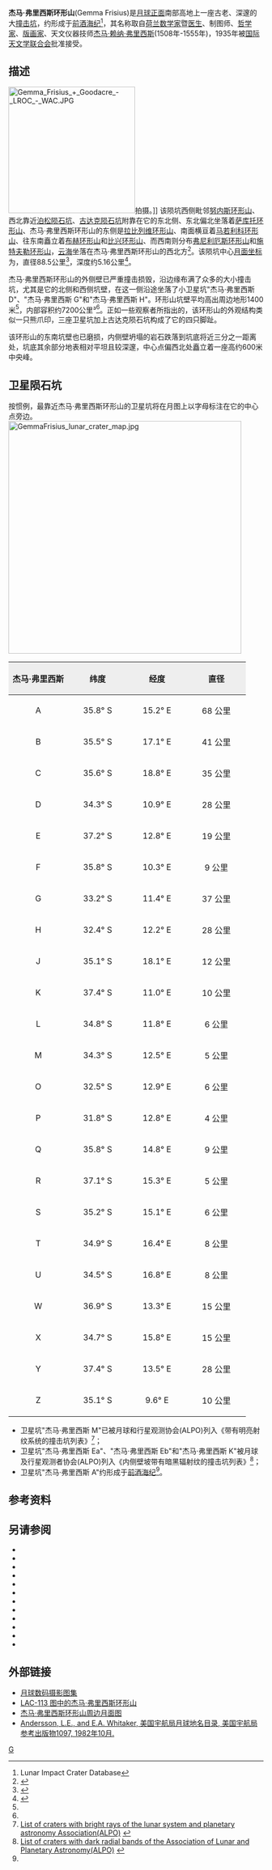 {{lunar crater data|
 image=Normal Gemma-Frisius LO-IV-095H LTVT.jpg|240px]]|
 caption=月球轨道器4号拍摄的图像|
 latitude=34.33|
 N_or_S=S|
 longitude=13.37|
 E_or_W=E|
 diameter=88.5公里|
 depth=5.16公里|
 colong=347|
 eponym=[[赫马·弗里修斯|杰马·赖纳·弗里西斯]]}}
'''杰马·弗里西斯环形山'''(Gemma Frisius)是[[月球正面|月球正面]]南部高地上一座古老、深邃的大[[撞击坑|撞击坑]]，约形成于[[前酒海纪|前酒海纪]]<ref name=LICD>Lunar Impact Crater Database</ref>，其名称取自[[荷兰|荷兰]][[数学家|数学家]]暨[[医生|医生]]、制图师、[[哲学家|哲学家]]、[[版画家|版画家]]、天文仪器技师[[赫马·弗里修斯|杰马·赖纳·弗里西斯]](1508年-1555年)，1935年被[[国际天文学联合会|国际天文学联合会]]批准接受。

==描述==
[[Image:Gemma_Frisius_+_Goodacre_-_LROC_-_WAC.JPG|250px]]拍摄。]]
该陨坑西侧毗邻[[努内斯环形山|努内斯环形山]]、西北靠近[[泊松陨石坑|泊松陨石坑]]、[[古达克陨石坑|古达克陨石坑]]附靠在它的东北侧、东北偏北坐落着[[萨库托环形山|萨库托环形山]]、杰马·弗里西斯环形山的东侧是[[拉比列维环形山|拉比列维环形山]]、南面横亘着[[马若利科环形山|马若利科环形山]]、往东南矗立着[[布赫环形山|布赫环形山]]和[[比兴环形山|比兴环形山]]、而西南则分布[[弗尼利厄斯环形山|弗尼利厄斯环形山]]和[[施特夫勒环形山|施特夫勒环形山]]，[[云海|云海]]坐落在杰马·弗里西斯环形山的西北方<ref>{{Cite web |url=http://planetarynames.wr.usgs.gov/images/Lunar/lac_113_wac.pdf |title=Crater Gemma Frisius on LAC-113 map. |access-date=2016-09-11 |archive-date=2019-09-26 |archive-url=https://web.archive.org/web/20190926110658/https://planetarynames.wr.usgs.gov/images/Lunar/lac_113_wac.pdf |dead-url=no }}</ref>。该陨坑中心[[月面坐标|月面坐标]]为{{Coord|34.33|S|13.37|E|globe:Moon|nogoogle=1|noosm=1}}，直径88.5公里<ref name="IAU">{{Cite web |url=http://planetarynames.wr.usgs.gov/Feature/2138 |title=Directory of the International Astronomical Union |access-date=2016-09-11 |archive-date=2018-07-01 |archive-url=https://web.archive.org/web/20180701030544/https://planetarynames.wr.usgs.gov/Feature/2138 |dead-url=no }}</ref>，深度约5.16公里<ref>{{Cite web |url=http://fisherka.csolutionshosting.net/astronote/plan/craterdepth/html/CraterDepthFeatureNameWestfall.html |title=John E. Westfall's Atlas of the Lunar Terminator, Cambridge Univ. Press (2000) |access-date=2016-09-11 |archive-date=2014-12-18 |archive-url=https://archive.today/20141218234310/http://fisherka.csolutionshosting.net/astronote/plan/craterdepth/html/CraterDepthFeatureNameWestfall.html |dead-url=no }}</ref>。

杰马·弗里西斯环形山的外侧壁已严重撞击损毁，沿边缘布满了众多的大小撞击坑，尤其是它的北侧和西侧坑壁，在这一侧沿途坐落了小卫星坑"杰马·弗里西斯 D"、"杰马·弗里西斯 G"和"杰马·弗里西斯 H"。环形山坑壁平均高出周边地形1400米<ref name="LICD"/>，内部容积约7200公里³<ref name="LICD"/>。正如一些观察者所指出的，该环形山的外观结构类似一只熊爪印，三座卫星坑加上古达克陨石坑构成了它的四只脚趾。

该环形山的东南坑壁也已磨损，内侧壁坍塌的岩石跌落到坑底将近三分之一距离处，坑底其余部分地表相对平坦且较深邃，中心点偏西北处矗立着一座高约600米中央峰。

==卫星陨石坑==
按惯例，最靠近杰马·弗里西斯环形山的卫星坑将在月图上以字母标注在它的中心点旁边。
[[Image:GemmaFrisius_lunar_crater_map.jpg|460px]]

{| class="wikitable"
!width="25%" style="background:#eeeeee;" |杰马·弗里西斯
!width="25%" style="background:#eeeeee;" |纬度
!width="25%" style="background:#eeeeee;" |经度 
!width="25%" style="background:#eeeeee;" |直径
|-
|align="center"|A
|align="center"|35.8° S
|align="center"|15.2° E
|align="center"|68 公里
|-
|align="center"|B
|align="center"|35.5° S
|align="center"|17.1° E
|align="center"|41 公里
|-
|align="center"|C
|align="center"|35.6° S
|align="center"|18.8° E
|align="center"|35 公里
|-
|align="center"|D
|align="center"|34.3° S
|align="center"|10.9° E
|align="center"|28 公里
|-
|align="center"|E
|align="center"|37.2° S
|align="center"|12.8° E
|align="center"|19 公里
|-
|align="center"|F
|align="center"|35.8° S
|align="center"|10.3° E
|align="center"|9 公里
|-
|align="center"|G
|align="center"|33.2° S
|align="center"|11.4° E
|align="center"|37 公里
|-
|align="center"|H
|align="center"|32.4° S
|align="center"|12.2° E
|align="center"|28 公里
|-
|align="center"|J
|align="center"|35.1° S
|align="center"|18.1° E
|align="center"|12 公里
|-
|align="center"|K
|align="center"|37.4° S
|align="center"|11.0° E
|align="center"|10 公里
|-
|align="center"|L
|align="center"|34.8° S
|align="center"|11.8° E
|align="center"|6 公里
|-
|align="center"|M
|align="center"|34.3° S
|align="center"|12.5° E
|align="center"|5 公里
|-
|align="center"|O
|align="center"|32.5° S
|align="center"|12.9° E
|align="center"|6 公里
|-
|align="center"|P
|align="center"|31.8° S
|align="center"|12.8° E
|align="center"|4 公里
|-
|align="center"|Q
|align="center"|35.8° S
|align="center"|14.8° E
|align="center"|9 公里
|-
|align="center"|R
|align="center"|37.1° S
|align="center"|15.3° E
|align="center"|5 公里
|-
|align="center"|S
|align="center"|35.2° S
|align="center"|15.1° E
|align="center"|6 公里
|-
|align="center"|T
|align="center"|34.9° S
|align="center"|16.4° E
|align="center"|8 公里
|-
|align="center"|U
|align="center"|34.5° S
|align="center"|16.8° E
|align="center"|8 公里
|-
|align="center"|W
|align="center"|36.9° S
|align="center"|13.3° E
|align="center"|15 公里
|-
|align="center"|X
|align="center"|34.7° S
|align="center"|15.8° E
|align="center"|15 公里
|-
|align="center"|Y
|align="center"|37.4° S
|align="center"|13.5° E
|align="center"|28 公里
|-
|align="center"|Z
|align="center"|35.1° S
|align="center"|9.6° E
|align="center"|10 公里
|}{{clear}}
* 卫星坑"杰马·弗里西斯 M"已被月球和行星观测协会(ALPO)列入《带有明亮射纹系统的撞击坑列表》<ref>[http://www.zone-vx.com/alpo-rays-table.pdf List of craters with bright rays of the lunar system and planetary astronomy Association(ALPO)] {{webarchive|url=https://web.archive.org/web/20160304213831/http://www.zone-vx.com/alpo-rays-table.pdf |date=2016-03-04 }}</ref>；
* 卫星坑"杰马·弗里西斯 Ea"、"杰马·弗里西斯 Eb"和"杰马·弗里西斯 K"被月球及行星观测者协会(ALPO)列入《内侧壁坡带有暗黑辐射纹的撞击坑列表》<ref>[http://www.zone-vx.com/alpo-bcp-longlist.pdf List of craters with dark radial bands of the Association of Lunar and Planetary Astronomy(ALPO)] {{webarchive|url=https://web.archive.org/web/20131203025135/http://www.zone-vx.com/alpo-bcp-longlist.pdf |date=2013-12-03 }}</ref>；
* 卫星坑"杰马·弗里西斯 A"约形成于[[前酒海纪|前酒海纪]]<ref name="LICD"/>。

==参考资料==
{{Reflist}}

==另请参阅==
{{commons category}}
{{refbegin}}
* {{cite book
  | last1 = Andersson
  | first1 = L. E.
  | last2 = Whitaker
  | first2 = E. A.
  | authorlink2 = Ewen Whitaker
  | date = 1982
  | title = [[NASA|NASA]] Catalogue of Lunar Nomenclature
  | publisher = NASA RP-1097
  | ref = harv
  }}
* {{cite web
  | last = Blue
  | first = Jennifer
  | date = July 25, 2007
  | title = Gazetteer of Planetary Nomenclature
  | publisher = [[United_States_Geological_Survey|USGS]]
  | url = http://planetarynames.wr.usgs.gov/
  | accessdate = 2007-08-05
  | ref = harv
  | archive-date = 2020-05-30
  | archive-url = https://web.archive.org/web/20200530083649/https://planetarynames.wr.usgs.gov/
  | dead-url = no
  }}
* {{cite book
  | last1 = Bussey
  | first1 = B.
  | authorlink1 = Ben Bussey
  | last2 = Spudis
  | first2 = P.
  | authorlink2 = Paul Spudis
  | date = 2004
  | title = The Clementine Atlas of the Moon
  | publisher = Cambridge University Press
  | location = New York
  | isbn = 978-0-521-81528-4
  | ref = harv
  }}
* {{cite book
  | last1 = Cocks
  | first1 = Elijah E.
  | last2 = Cocks
  | first2 = Josiah C.
  | date = 1995
  | title = Who's Who on the Moon: A Biographical Dictionary of Lunar Nomenclature
  | url = https://archive.org/details/isbn_9780936389271
  | publisher = Tudor Publishers
  | isbn = 978-0-936389-27-1
  | ref = harv
  }}
* {{cite web
  | last = McDowell
  | first = Jonathan
  | date = July 15, 2007
  | url = http://host.planet4589.org/astro/lunar/
  | title = Lunar Nomenclature
  | publisher = Jonathan's Space Report
  | accessdate = 2007-10-24
  | ref = harv
  | archive-date = 2019-06-21
  | archive-url = https://web.archive.org/web/20190621012337/http://host.planet4589.org/astro/lunar/
  | dead-url = no
  }}
* {{cite journal| last1 = Menzel| first1 = D. H.| last2 = Minnaert| first2 = M.| last3 = Levin| first3 = B.| last4 = Dollfus| first4 = A.| last5 = Bell| first5 = B.| title = Report on Lunar Nomenclature by the Working Group of Commission 17 of the IAU| doi = 10.1007/BF00171763| journal = Space Science Reviews| volume = 12| issue = 2| pages = 136–186| date = 1971| bibcode = 1971SSRv...12..136M| ref = harv}}
* {{cite book
  | first = Patrick
  | last = Moore
  | authorlink = Patrick Moore
  | date = 2001
  | title = On the Moon
  | url = https://archive.org/details/patrickmooreonmo00patr
  | publisher = Sterling Publishing Co.
  | isbn = 978-0-304-35469-6
  | ref = harv
  }}
* {{cite book
  | first = Fred W.
  | last = Price
  | date = 1988
  | title = The Moon Observer's Handbook
  | publisher = Cambridge University Press
  | isbn = 978-0-521-33500-3
  | ref = harv
  }}
* {{cite book
  | last = Rükl
  | first = Antonín
  | authorlink = Antonín Rükl
  | date = 1990
  | title = Atlas of the Moon
  | publisher = Kalmbach Books
  | isbn = 978-0-913135-17-4
  | ref = harv
  }}
* {{cite book
  | last = Webb
  | first = Rev. T. W.
  | authorlink = Thomas William Webb
  | date = 1962
  | title = Celestial Objects for Common Telescopes
  | url = https://archive.org/details/celestialobjects00webb
  | edition = 6th revised
  | publisher = Dover
  | isbn = 978-0-486-20917-3
  | ref = harv
  }}
* {{cite book
  | first = Ewen A.
  | last = Whitaker
  | authorlink = Ewen Whitaker
  | date = 1999
  | title = Mapping and Naming the Moon
  | publisher = Cambridge University Press
  | isbn = 978-0-521-62248-6
  | ref = harv
  }}
* {{cite book
  | first = Peter T.
  | last = Wlasuk
  | date = 2000
  | title = Observing the Moon
  | publisher = Springer
  | isbn = 978-1-85233-193-1
  | ref = harv
 }}
{{refend}}

==外部链接==
* [http://www.lpi.usra.edu/resources/lunar_orbiter/bin/srch_nam.shtml?Gemma%20Frisius%7C0 月球数码摄影图集] {{Wayback|url=http://www.lpi.usra.edu/resources/lunar_orbiter/bin/srch_nam.shtml?Gemma%20Frisius%7C0 |date=20201127013230 }}
* [http://www.lpi.usra.edu/resources/mapcatalog/LAC/lac113/ LAC-113 图中的杰马·弗里西斯环形山] {{Wayback|url=http://www.lpi.usra.edu/resources/mapcatalog/LAC/lac113/ |date=20160304075407 }} 
* [http://www.lpi.usra.edu/resources/mapcatalog/usgs/I695/ 杰马·弗里西斯环形山周边月面图] {{Wayback|url=http://www.lpi.usra.edu/resources/mapcatalog/usgs/I695/ |date=20160304071911 }}
* [http://planet4589.org/astro/lunar/RP-1097.pdf Andersson, L.E., and E.A. Whitaker, 美国宇航局月球地名目录, 美国宇航局参考出版物1097, 1982年10月.] {{Wayback|url=http://planet4589.org/astro/lunar/RP-1097.pdf |date=20141006125838 }}

[[Category:月球环形山|G]]
{{月球環形山 (G-K)}}